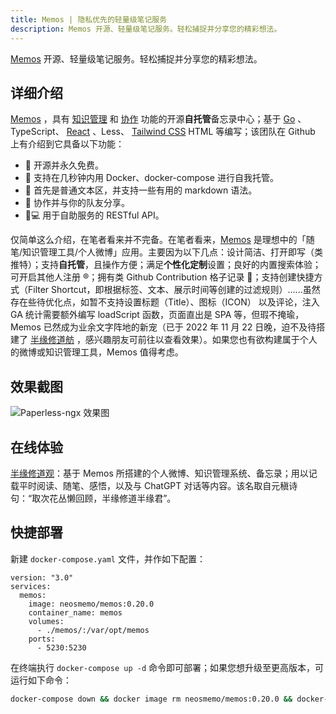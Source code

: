 ```yaml
---
title: Memos | 隐私优先的轻量级笔记服务
description: Memos 开源、轻量级笔记服务。轻松捕捉并分享您的精彩想法。
---
```


[Memos](https://github.com/usememos/memos) 开源、轻量级笔记服务。轻松捕捉并分享您的精彩想法。

## 详细介绍

[Memos](https://nicelinks.site/redirect?url=https://usememos.com/) ，具有 [知识管理](https://nicelinks.site/tags/知识管理) 和 [协作](https://nicelinks.site/tags/协作) 功能的开源**自托管**备忘录中心；基于 [Go](https://nicelinks.site/post/606aa86a00d67605dca7de5c) 、TypeScript、 [React](https://nicelinks.site/post/5b1294b5e93ed2618cfac134) 、Less、 [Tailwind CSS](https://nicelinks.site/post/5fd20cb4c06d6302c1907ec7) HTML 等编写；该团队在 Github 上有介绍到它具备以下功能：

- 🦄 开源并永久免费。
- 🚀 支持在几秒钟内用 Docker、docker-compose 进行自我托管。
- 📜 首先是普通文本区，并支持一些有用的 markdown 语法。
- 👥 协作并与你的队友分享。
- 🧑💻 用于自助服务的 RESTful API。

仅简单这么介绍，在笔者看来并不完备。在笔者看来，[Memos](https://github.com/usememos/memos) 是理想中的「随笔/知识管理工具/个人微博」应用。主要因为以下几点：设计简洁、打开即写（类推特）；支持**自托管**，且操作方便；满足**个性化定制**设置；良好的内置搜索体验；可开启其他人注册 ®️；拥有类 Github Contribution 格子记录 📝；支持创建快捷方式（Filter Shortcut，即根据标签、文本、展示时间等创建的过滤规则）......虽然存在些待优化点，如暂不支持设置标题（Title）、图标（ICON） 以及评论，注入 GA 统计需要额外编写 loadScript 函数，页面直出是 SPA 等，但瑕不掩瑜，Memos 已然成为业余文字阵地的新宠（已于 2022 年 11 月 22 日晚，迫不及待搭建了 [半缘修道舫](https://memo.lovejade.cn/) ，感兴趣朋友可前往以查看效果）。如果您也有欲构建属于个人的微博或知识管理工具，Memos 值得考虑。

## 效果截图

![Paperless-ngx 效果图](./../../../assets/images/self-hosted/memos.png)

## 在线体验

[半缘修道观](https://memo.lovejade.cn/)：基于 Memos 所搭建的个人微博、知识管理系统、备忘录；用以记载平时阅读、随笔、感悟，以及与 ChatGPT 对话等内容。该名取自元稹诗句：“取次花丛懒回顾，半缘修道半缘君”。

## 快捷部署

新建 `docker-compose.yaml` 文件，并作如下配置：

```docker
version: "3.0"
services:
  memos:
    image: neosmemo/memos:0.20.0
    container_name: memos
    volumes:
      - ./memos/:/var/opt/memos
    ports:
      - 5230:5230
```

在终端执行 `docker-compose up -d` 命令即可部署；如果您想升级至更高版本，可运行如下命令：

```bash
docker-compose down && docker image rm neosmemo/memos:0.20.0 && docker-compose up -d
```